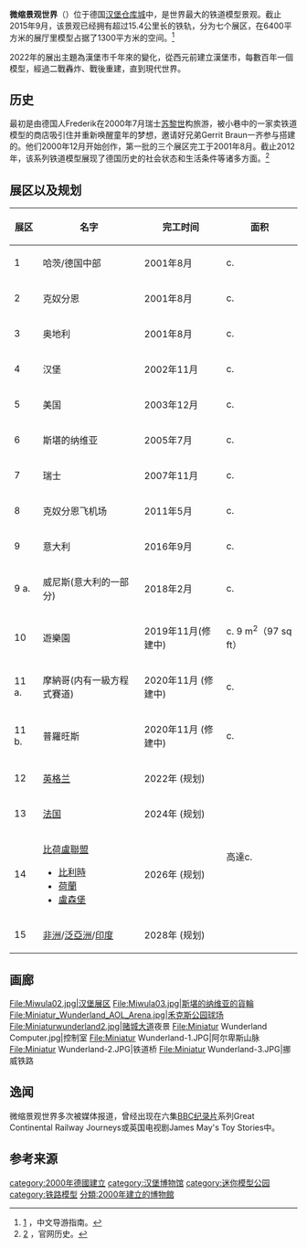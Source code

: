{{Infobox company
| name             = 微缩景观世界<br>Miniatur Wunderland GmbH
| image            = DungeonMiwula.jpg
| caption          = 微缩景观世界位于[[汉堡|汉堡]][[仓库城|仓库城]]
| native_name      = Miniatur Wunderland
| native_name_lang = 德语

| type             = [[有限责任公司|有限责任公司]] <br />(''Gesellschaft mit beschränkter Haftung'')
| traded_as        =
| ISIN             =
| industry         = [[铁道模型|铁道模型]]
| fate             =
| predecessor      =
| successor        =
| foundation       = {{start date and age|2000}}
| founder          =
| defunct          =
| location_city    = {{GER}}[[汉堡|汉堡]]
| location_country =
| locations        = <!-- Number of locations, stores, offices &c. -->
| area_served      =
| key_people       = Frederik<br>Gerrit Braun<br>Stephan Hertz
| products         =
| services         =
| revenue          =
| operating_income =
| net_income       =
| assets           =
| equity           =
| num_employees    = 270
| homepage         = {{url|miniatur-wunderland.de}}
}}
'''微缩景观世界'''（{{lang-de|Miniatur Wunderland}}）位于德国[[汉堡|汉堡]][[仓库城|仓库城]]中，是世界最大的铁道模型景观。截止2015年9月，该景观已经拥有超过15.4公里长的铁轨，分为七个展区，在6400平方米的展厅里模型占据了1300平方米的空间。<ref>[http://www.miniatur-wunderland.com/fileadmin/media/content/visit/miwula-guide-china.pdf] {{Wayback|url=http://www.miniatur-wunderland.com/fileadmin/media/content/visit/miwula-guide-china.pdf |date=20160801000944 }}，中文导游指南。</ref>

2022年的展出主題為漢堡市千年來的變化，從西元前建立漢堡市，每數百年一個模型，經過二戰轟炸、戰後重建，直到現代世界。

== 历史 ==
最初是由德国人Frederik在2000年7月瑞士[[苏黎世|苏黎世]]构旅游，被小巷中的一家卖铁道模型的商店吸引住并重新唤醒童年的梦想，邀请好兄弟Gerrit Braun一齐参与搭建的。他们2000年12月开始创作，第一批的三个展区完工于2001年8月。截止2012年，该系列铁道模型展现了德国历史的社会状态和生活条件等诸多方面。<ref>[http://www.miniatur-wunderland.com/exhibit/wunderland/wunderland-story/wunderland-story/] {{Wayback|url=http://www.miniatur-wunderland.com/exhibit/wunderland/wunderland-story/wunderland-story/ |date=20191106104245 }}，官网历史。</ref>

== 展区以及规划 ==
{| class="wikitable"
|-
! 展区 !! 名字 !! 完工时间 !! 面积
|-
| 1 || 哈茨/德国中部 || 2001年8月 || c. {{convert|120|m2|sqft|abbr=on}}
|-
| 2 || 克奴分恩 || 2001年8月 || c. {{convert|120|m2|sqft|abbr=on}}
|-
| 3 || 奥地利 || 2001年8月 || c. {{convert|60|m2|sqft|abbr=on}}
|-
| 4 || 汉堡 || 2002年11月 || c. {{convert|200|m2|sqft|abbr=on}}
|-
| 5 || 美国 || 2003年12月 || c. {{convert|100|m2|sqft|abbr=on}}
|-
| 6 || 斯堪的纳维亚 || 2005年7月 || c. {{convert|300|m2|sqft|abbr=on}}
|-
| 7 || 瑞士 || 2007年11月 || c. {{convert|250|m2|sqft|abbr=on}}
|-
| 8 || 克奴分恩飞机场 || 2011年5月 || c. {{convert|150|m2|sqft|abbr=on}}
|-
| 9 || 意大利 || 2016年9月|| c. {{convert|190|m2|sqft|abbr=on}}
|-
|9 a.
|威尼斯(意大利的一部分)
|2018年2月
|c. {{Convert|9|m²|sqft|abbr=on}}
|-
|10
|遊樂園
|2019年11月(修建中)
|c. 9 m<sup>2</sup>（97 sq ft）
|-
|11 a.
|摩納哥(内有一級方程式賽道)
|2020年11月 (修建中)
|c. {{Convert|36|m²|sqft|abbr=on}}
|-
|11 b.
|普羅旺斯
|2020年11月 (修建中)
|c. {{Convert|27|m²|sqft|abbr=on}}
|-
| 12 ||[[英格兰|英格兰]]|| 2022年 (规划) || rowspan="4" | 高達c. {{convert|3000|m2|sqft|abbr=on}}
|-
| 13 ||[[法国|法国]]|| 2024年 (规划)
|-
|14
|[[比荷盧聯盟|比荷盧聯盟]]
* [[比利时|比利時]]
* [[荷兰|荷蘭]]
* [[卢森堡|盧森堡]]
|2026年 (规划)
|-
| 15 ||[[非洲|非洲]]/[[亞洲|泛亞洲]]/[[印度|印度]]|| 2028年 (规划)
|}

== 画廊 ==
<gallery widths="200px" heights="150px">
File:Miwula02.jpg|汉堡展区
File:Miwula03.jpg|斯堪的纳维亚的貨輪
File:Miniatur_Wunderland_AOL_Arena.jpg|[[禾克斯公园球场|禾克斯公园球场]]
File:Miniaturwunderland2.jpg|[[赌城大道|赌城大道]]夜景
File:Miniatur Wunderland Computer.jpg|控制室
File:Miniatur Wunderland-1.JPG|阿尔卑斯山脉
File:Miniatur Wunderland-2.JPG|铁道桥
File:Miniatur Wunderland-3.JPG|挪威铁路
</gallery>

== 逸闻 ==
微缩景观世界多次被媒体报道，曾经出现在六集[[BBC|BBC]][[纪录片|纪录片]]系列Great Continental Railway Journeys或英国电视剧James May's Toy Stories中。

== 参考来源 ==
{{Reflist}}

[[category:2000年德國建立|category:2000年德國建立]]
[[category:汉堡博物馆|category:汉堡博物馆]]
[[category:迷你模型公园|category:迷你模型公园]]
[[category:铁路模型|category:铁路模型]]
[[分類:2000年建立的博物館|分類:2000年建立的博物館]]